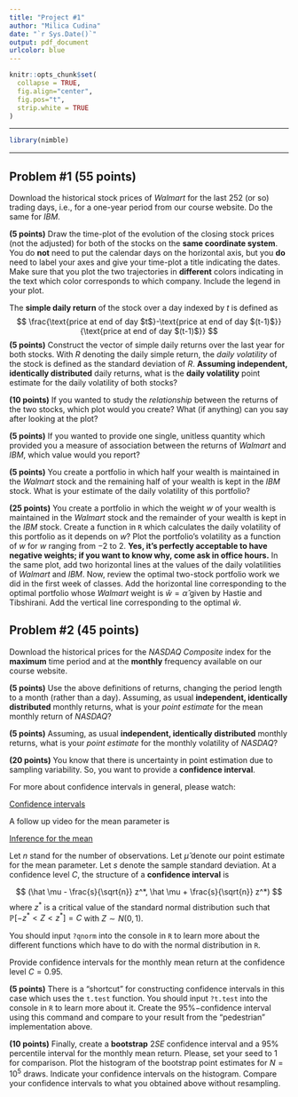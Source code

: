 ```yaml
---
title: "Project #1"
author: "Milica Cudina"
date: "`r Sys.Date()`"
output: pdf_document
urlcolor: blue
---
```

<!-- The author of this template is Dr. Gordan Zitkovic.-->
<!-- The code chunk below contains some settings that will  -->
<!-- make your R code look better in the output pdf file.  -->
<!-- If you are curious about what each option below does, -->
<!-- go to https://yihui.org/knitr/options/ -->
<!-- If not, feel free to disregard everything ...  -->
```r
knitr::opts_chunk$set(
  collapse = TRUE,
  fig.align="center",
  fig.pos="t",
  strip.white = TRUE
)
```
<!-- ... down to here. -->

---

```r
library(nimble)
```

---

## Problem #1 **(55 points)**
Download the historical stock prices of *Walmart* for the last 252 (or so) trading days, i.e., for a one-year period from our course website. Do the same for *IBM*. 

**(5 points)** Draw the time-plot of the evolution of the closing stock prices (not the adjusted) for both of the stocks on the **same coordinate system**. You do **not** need to put the calendar days on the horizontal axis, but you **do** need to label your axes and give your time-plot a title indicating the dates. Make sure that you plot the two trajectories in **different** colors indicating in the text which color corresponds to which company. Include the legend in your plot.    

The **simple daily return** of the stock over a day indexed by $t$ is defined as 
$$
\frac{\text{price at end of day $t$}-\text{price at end of day $(t-1)$}}{\text{price at end of day $(t-1)$}} 
$$
**(5 points)** Construct the vector of simple daily returns over the last year for both stocks. With $R$ denoting the daily simple return, the *daily volatility* of the stock is defined as the standard deviation of $R$. **Assuming independent, identically distributed** daily returns, what is the **daily volatility** point estimate for the daily volatility of both stocks?

**(10 points)** If you wanted to study the *relationship* between the returns of the two stocks, which plot would you create? What (if anything) can you say after looking at the plot?

**(5 points)** If you wanted to provide one single, unitless quantity which provided you a measure of association between the returns of *Walmart* and *IBM*, which value would you report?

**(5 points)** You create a portfolio in which half your wealth is maintained in the *Walmart* stock and the remaining half of your wealth is kept in the *IBM* stock. What is your estimate of the daily volatility of this portfolio? 

**(25 points)** You create a portfolio in which the weight $w$ of your wealth is maintained in the *Walmart* stock and the remainder of your wealth is kept in the *IBM* stock. Create a function in `R` which calculates the daily volatility of this portfolio as it depends on $w$? Plot the portfolio's volatility as a function of $w$ for $w$ ranging from $-2$ to $2$. **Yes, it's perfectly acceptable to have negative weights; if you want to know why, come ask in office hours.** In the same plot, add two horizontal lines at the values of the daily volatilities of *Walmart* and *IBM*. Now, review the optimal two-stock portfolio work we did in the first week of classes. Add the horizontal line corresponding to the optimal portfolio whose *Walmart* weight is $\hat w=\hat \alpha$ given by Hastie and Tibshirani. Add the vertical line corresponding to the optimal $\hat w$. 

## Problem #2 **(45 points)**
Download the historical prices for the *NASDAQ Composite* index for the **maximum** time period and at the **monthly** frequency available on our course website. 

**(5 points)** Use the above definitions of returns, changing the period length to a month (rather than a day). Assuming, as usual **independent, identically distributed** monthly returns, what is your *point estimate* for the mean monthly return of *NASDAQ*? 

**(5 points)** Assuming, as usual **independent, identically distributed** monthly returns, what is your *point estimate* for the monthly volatility of *NASDAQ*? 

**(20 points)** You know that there is uncertainty in point estimation due to sampling variability. So, you want to provide a **confidence interval**. 

For more about confidence intervals in general, please watch:

[Confidence intervals](https://www.youtube.com/watch?v=A6_W8qY8zJo&list=PLkIselvEzpM4SHQojH116fYAQJLaN_4Xo)

A follow up video for the mean parameter is

[Inference for the mean](https://www.youtube.com/watch?v=RYVIGj1l4xs&list=PLkIselvEzpM5G3IO1tzQ-DUThsJKQzQCD)

Let $n$ stand for the number of observations. Let $\hat\mu$ denote our point estimate for the mean parameter. Let $s$ denote the sample standard deviation. At a confidence level $C$, the structure of a **confidence interval** is

$$
  (\hat \mu - \frac{s}{\sqrt{n}} z^*, \hat \mu + \frac{s}{\sqrt{n}} z^*)
$$
where $z^*$ is a critical value of the standard normal distribution such that $\mathbb{P}[-z^* < Z < z^*]=C$ with $Z \sim N(0,1)$. 

You should input `?qnorm` into the console in `R` to learn more about the different functions which have to do with the normal distribution in `R`. 

Provide confidence intervals for the monthly mean return at the confidence level $C=0.95$. 

**(5 points)** There is a "shortcut" for constructing confidence intervals in this case which uses the `t.test` function. You should input `?t.test` into the console in `R` to learn more about it. Create the $95\%-$confidence interval using this command and compare to your result from the "pedestrian" implementation above. 

**(10 points)** Finally, create a **bootstrap** $2SE$ confidence interval and a $95\%$ percentile interval for the monthly mean return. Please, set your seed to $1$ for comparison. Plot the histogram of the bootstrap point estimates for $N=10^5$ draws. Indicate your confidence intervals on the histogram. Compare your confidence intervals to what you obtained above without resampling. 

